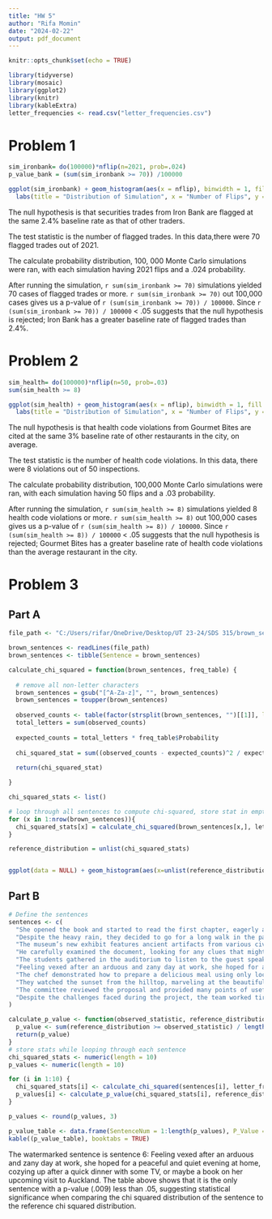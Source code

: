 ---
title: "HW 5"
author: "Rifa Momin"
date: "2024-02-22"
output: pdf_document
---

```{r setup, include=FALSE}
knitr::opts_chunk$set(echo = TRUE)
```

```{r, echo=FALSE, warning=FALSE, message=FALSE}
library(tidyverse)
library(mosaic)
library(ggplot2)
library(knitr)
library(kableExtra)
letter_frequencies <- read.csv("letter_frequencies.csv")
```

# Problem 1

```{r, echo=FALSE, warning=FALSE, message=FALSE}

sim_ironbank= do(100000)*nflip(n=2021, prob=.024)
p_value_bank = (sum(sim_ironbank >= 70)) /100000


```

```{r, echo=FALSE, warning=FALSE, message=FALSE}

ggplot(sim_ironbank) + geom_histogram(aes(x = nflip), binwidth = 1, fill = "pink2", color = "black") +
  labs(title = "Distribution of Simulation", x = "Number of Flips", y = "Frequency")

```


The null hypothesis is that securities trades from Iron Bank are flagged at the same 2.4% baseline rate as that of other traders.

The test statistic is the number of flagged trades. In this data,there were 70 flagged trades out of 2021.

The calculate probability distribution, 100, 000 Monte Carlo simulations were ran, with each simulation having 2021 flips and a .024 probability.

After running the simulation, `r sum(sim_ironbank >= 70)` simulations yielded 70 cases of flagged trades or more. `r sum(sim_ironbank >= 70)` out 100,000 cases gives us a p-value of `r (sum(sim_ironbank >= 70)) / 100000`. Since `r (sum(sim_ironbank >= 70)) / 100000` < .05 suggests that the null hypothesis is rejected; Iron Bank has a greater baseline rate of flagged trades than 2.4%.

# Problem 2


```{r, echo=FALSE, warning=FALSE, message=FALSE}

sim_health= do(100000)*nflip(n=50, prob=.03)
sum(sim_health >= 8)
```

```{r, echo=FALSE, warning=FALSE, message=FALSE}

ggplot(sim_health) + geom_histogram(aes(x = nflip), binwidth = 1, fill = "pink2", color = "black") +
  labs(title = "Distribution of Simulation", x = "Number of Flips", y = "Frequency")
```

The null hypothesis is that health code violations from Gourmet Bites are cited at the same 3% baseline rate of other restaurants in the city, on average.

The test statistic is the number of health code violations. In this data, there were 8 violations out of 50 inspections.

The calculate probability distribution, 100,000 Monte Carlo simulations were ran, with each simulation having 50 flips and a .03 probability.

After running the simulation, `r sum(sim_health >= 8)` simulations yielded 8 health code violations or more. `r sum(sim_health >= 8)` out 100,000 cases gives us a p-value of `r (sum(sim_health >= 8)) / 100000`. Since `r (sum(sim_health >= 8)) / 100000` < .05 suggests that the null hypothesis is rejected; Gourmet Bites  has a greater baseline rate of health code violations than the average restaurant in the city.




# Problem 3

## Part A


```{r, echo=FALSE, warning=FALSE, message=FALSE}
file_path <- "C:/Users/rifar/OneDrive/Desktop/UT 23-24/SDS 315/brown_sentences.txt"

brown_sentences <- readLines(file_path)
brown_sentences <- tibble(Sentence = brown_sentences)

```

```{r, echo=FALSE, warning=FALSE, message=FALSE}

calculate_chi_squared = function(brown_sentences, freq_table) {
  
  # remove all non-letter characters
  brown_sentences = gsub("[^A-Za-z]", "", brown_sentences) 
  brown_sentences = toupper(brown_sentences)
  
  observed_counts <- table(factor(strsplit(brown_sentences, "")[[1]], levels = freq_table$Letter))
  total_letters = sum(observed_counts)
  
  expected_counts = total_letters * freq_table$Probability
  
  chi_squared_stat = sum((observed_counts - expected_counts)^2 / expected_counts)
  
  return(chi_squared_stat)

}

chi_squared_stats <- list()

# loop through all sentences to compute chi-squared, store stat in empty list above
for (x in 1:nrow(brown_sentences)){
  chi_squared_stats[x] = calculate_chi_squared(brown_sentences[x,], letter_frequencies)
}

reference_distribution = unlist(chi_squared_stats)


ggplot(data = NULL) + geom_histogram(aes(x=unlist(reference_distribution)), binwidth = 3, color = "black", fill = "lightblue2") + labs(title = "Distribution of Chi Squared", x = "", y = "Frequency")
```


## Part B

```{r, echo=FALSE, warning=FALSE, message=FALSE}

# Define the sentences
sentences <- c(
  "She opened the book and started to read the first chapter, eagerly anticipating what might come next.",
  "Despite the heavy rain, they decided to go for a long walk in the park, crossing the main avenue by the fountain in the center.",
  "The museum’s new exhibit features ancient artifacts from various civilizations around the world.",
  "He carefully examined the document, looking for any clues that might help solve the mystery.",
  "The students gathered in the auditorium to listen to the guest speaker’s inspiring lecture.",
  "Feeling vexed after an arduous and zany day at work, she hoped for a peaceful and quiet evening at home, cozying up after a quick dinner with some TV, or maybe a book on her upcoming visit to Auckland.",
  "The chef demonstrated how to prepare a delicious meal using only locally sourced ingredients, focusing mainly on some excellent dinner recipes from Spain.",
  "They watched the sunset from the hilltop, marveling at the beautiful array of colors in the sky.",
  "The committee reviewed the proposal and provided many points of useful feedback to improve the project’s effectiveness.",
  "Despite the challenges faced during the project, the team worked tirelessly to ensure its successful completion, resulting in a product that exceeded everyone’s expectations."
)

```


```{r, echo=FALSE, warning=FALSE, message=FALSE}
calculate_p_value <- function(observed_statistic, reference_distribution) {
  p_value <- sum(reference_distribution >= observed_statistic) / length(reference_distribution)
  return(p_value)
}
# store stats while looping through each sentence 
chi_squared_stats <- numeric(length = 10)
p_values <- numeric(length = 10)

for (i in 1:10) {
  chi_squared_stats[i] <- calculate_chi_squared(sentences[i], letter_frequencies)
  p_values[i] <- calculate_p_value(chi_squared_stats[i], reference_distribution)
}

p_values <- round(p_values, 3)

p_value_table <- data.frame(SentenceNum = 1:length(p_values), P_Value = p_values)
kable((p_value_table), booktabs = TRUE)

```


The watermarked sentence is sentence 6: Feeling vexed after an arduous and zany day at work, she hoped for a peaceful and quiet evening at home, cozying up after a quick dinner with some TV, or maybe a book on her upcoming visit to Auckland. The table above shows that it is the only sentence with a p-value (.009) less than .05, suggesting statistical significance when comparing the chi squared distribution of the sentence to the reference chi squared distribution.